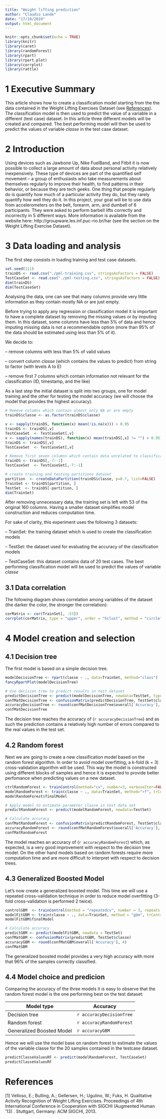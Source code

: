 ```yaml
---
title: "Weight lifting prediction"
author: "Claudio Lande"
date: "17/10/2019"
output: html_document
---
```


```r
knitr::opts_chunk$set(echo = TRUE)
library(knitr)
library(caret)
library(randomForest)
library(rpart)
library(rpart.plot)
library(corrplot)
library(rattle)
```

# 1 Executive Summary
This article shows how to create a classification model starting from the the data contained in the Weight Lifting Exercises Dataset (see [References]). The classification model is then used to predict the value of a variable in a different (test case) dataset.
In this article three different models will be created and compared. The best performing model will then be used to predict the values of variable _classe_ in the test case dataset.

# 2 Introduction
Using devices such as Jawbone Up, Nike FuelBand, and Fitbit it is now possible to collect a large amount of data about personal activity relatively inexpensively. These type of devices are part of the quantified self movement – a group of enthusiasts who take measurements about themselves regularly to improve their health, to find patterns in their behavior, or because they are tech geeks. One thing that people regularly do is quantify how much of a particular activity they do, but they rarely quantify how well they do it. In this project, your goal will be to use data from accelerometers on the belt, forearm, arm, and dumbell of 6 participants. They were asked to perform barbell lifts correctly and incorrectly in 5 different ways. More information is available from the website here: http://groupware.les.inf.puc-rio.br/har (see the section on the Weight Lifting Exercise Dataset).

# 3 Data loading and analysis
The first step consists in loading training and test case datasets.
```r
set.seed(111)
trainDS <- read.csv("./pml-training.csv", stringsAsFactors = FALSE)
TestCaseSet <- read.csv("./pml-testing.csv", stringsAsFactors = FALSE)
dim(trainDS)
dim(TestCaseSet)
```
Analysing the data, one can see that many columns provide very little information as they contain mostly NA or are just empty.

Before trying to apply any regression or classification model it is important to have a complete dataset by removing the missing values or by imputing them. In this dataset, some columns have less than 5% of data and hence imputing missing data is not a recommendable option (more than 95% of the data should be estimated using less than 5% of it).

We decide to:

-- remove columns with less than 5% of valid values

-- convert column _classe_ (which contains the values to predict) from string to factor (with levels A to E)

-- remove first 7 columns which contain information not relevant for the classification (ID, timestamp, and the like)

As a last step the initial dataset is split into two groups, one for model training and the other for testing the model accuracy (we will choose the model that provides the highest accuracy).

```r

# Remove columns which contain almost only NA or are empty
trainDS$classe <- as.factor(trainDS$classe)

v <- sapply(trainDS, function(x) mean(!is.na(x))) > 0.95
trainDS <- trainDS[,v]
TestCaseSet  <- TestCaseSet[,v]
v <- sapply(names(trainDS), function(x) mean(trainDS[,x] != "") > 0.95)
trainDS <- trainDS[,v]
TestCaseSet  <- TestCaseSet[,v]

# Remove first seven columns which contain data unrelated to classification
trainDS <- trainDS[,-7:-1]
TestCaseSet  <- TestCaseSet[,-7:-1]

# create training and testing partitions dataset 
partition  <- createDataPartition(trainDS$classe, p=0.7, list=FALSE)
TrainSet <- trainDS[partition, ]
TestSet  <- trainDS[-partition, ]
dim(TrainSet)
```
After removing unnecessary data, the training set is left with 53 of the original 160 columns. Having a smaller dataset simplifies model construction and reduces computation time.

For sake of clarity, this experiment uses the following 3 datasets:

-- TrainSet: the training dataset which is used to create the classification models

-- TestSet: the dataset used for evaluating the accuracy of the classification models

-- TestCaseSet: this dataset contains data of 20 test cases. The best performing classification model will be used to predict the values of variable _classe_

## 3.1 Data correlation

The following diagram shows correlation among variables of the dataset (the darker the color, the stronger the correlation):
```r
corMatrix <- cor(TrainSet[, -53])
corrplot(corMatrix, type = "upper", order = "hclust", method = "circle", tl.cex = 0.7,  tl.col="black", tl.srt=45)
```

# 4 Model creation and selection

## 4.1 Decision tree
The first model is based on a simple decision tree.
```r
modelDecisionTree <- rpart(classe ~ ., data=TrainSet, method="class")
fancyRpartPlot(modelDecisionTree)

# Use decision tree to predict results in test dataset
predictDecisionTree <- predict(modelDecisionTree, newdata=TestSet, type="class")
confMatDecisionTree <- confusionMatrix(predictDecisionTree, TestSet$classe)
accuracyDecisionTree <- round(confMatDecisionTree$overall['Accuracy'], 4)
confMatDecisionTree
```

The decision tree reaches the accuracy of (`r accuracyDecisionTree`) and as such the prediction contains a relatively high number of errors compared to the real values in the test set.


## 4.2 Random forest
Next we are going to create a new classification model based on the random forest algorithm. 
In order to avoid model overfitting, a k-fold (k = 3) cross-validation algorithm will be used. This way the model is constructed using different blocks of samples and hence it is expected to provide better perfomance when predicting values on a new dataset.
```r
ctrlRandomForest <- trainControl(method="cv", number=3, verboseIter=FALSE)
modelRandomForest <- train(classe ~ ., data=TrainSet, method="rf", trControl=ctrlRandomForest)
modelRandomForest$finalModel

# Apply model to estimate parameter classe in test data set
predictRandomForest <- predict(modelRandomForest, newdata=TestSet)

# Calculate accuracy
confMatRandomForest <- confusionMatrix(predictRandomForest, TestSet$classe)
accuracyRandomForest <- round(confMatRandomForest$overall['Accuracy'], 4)
confMatRandomForest

```

The model reaches an accuracy of (`r accuracyRandomForest`) which, as expected, is a very good improvement with respect to the decision tree model.
On the other hand models based on random forests require more computation time and are more difficult to interpret with respect to decision trees.

## 4.3 Generalized Boosted Model
Let's now create a generalized boosted model. This time we will use a repeated cross-validation technique in order to reduce model overfitting (3-fold cross-validation is performed 2 twice).
```r
controlGBM  <- trainControl(method = "repeatedcv", number = 3, repeats = 2)
modelFitGBM <- train(classe ~ ., data=TrainSet, method = "gbm", trControl = controlGBM, verbose = FALSE)
modelFitGBM$finalModel

# Calculate accuracy
predictGBM <- predict(modelFitGBM, newdata = TestSet)
confMatGBM <- confusionMatrix(predictGBM, TestSet$classe)
accuracyGBM <- round(confMatGBM$overall['Accuracy'], 4)
confMatGBM
```
The generalized boosted model provides a very high accuracy with more that 96% of the samples correctly classified.

## 4.4 Model choice and predicion
Comparing the accuracy of the three models it is easy to observe that the random forest model is the one performing best on the test dataset:

| Model type                | Accuracy                 |
| --------------------------|--------------------------|
| Decision tree             | `r accuracyDecisionTree` |
| Random forest             | `r accuracyRandomForest` |
| Generalized Boosted Model | `r accuracyGBM`          |

Hence we will use the model base on random forest to estimate the values of the variable classe for the 20 samples contained in the testcase dataset.

```r
predictClasseValuesRF <- predict(modelRandomForest, TestCaseSet)
predictClasseValuesRF

```

# References
[1] Velloso, E.; Bulling, A.; Gellersen, H.; Ugulino, W.; Fuks, H. Qualitative Activity Recognition of Weight Lifting Exercises. Proceedings of 4th International Conference in Cooperation with SIGCHI (Augmented Human '13) . Stuttgart, Germany: ACM SIGCHI, 2013.